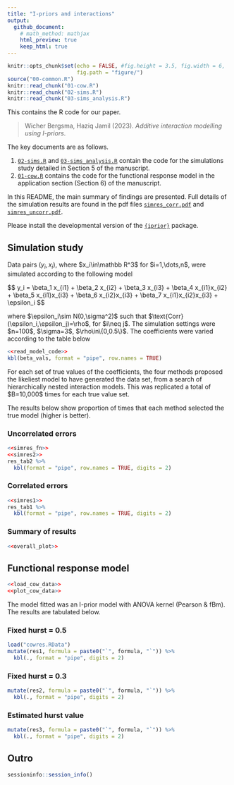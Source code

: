 ```yaml
---
title: "I-priors and interactions"
output: 
  github_document:
    # math_method: mathjax
    html_preview: true
    keep_html: true
---
```


```r
knitr::opts_chunk$set(echo = FALSE, #fig.height = 3.5, fig.width = 6, 
                      fig.path = "figure/")
source("00-common.R")
knitr::read_chunk("01-cow.R")
knitr::read_chunk("02-sims.R")
knitr::read_chunk("03-sims_analysis.R")
```

This contains the R code for our paper.

> Wicher Bergsma, Haziq Jamil (2023). *Additive interaction modelling using I-priors*.

The key documents are as follows.

1.  [`02-sims.R`](02-sims.R) and [`03-sims_analysis.R`](03-sims_analysis.R) contain the code for the simulations study detailed in Section 5 of the manuscript.
2.  [`01-cow.R`](`01-cow.R`) contains the code for the functional response model in the application section (Section 6) of the manuscript.

In this README, the main summary of findings are presented. 
Full details of the simulation results are found in the pdf files [`simres_corr.pdf`](`simres_corr.pdf`) and [`simres_uncorr.pdf`](`simres_uncorr.pdf`).

Please install the developmental version of the [`{iprior}`](https://github.com/haziqj/iprior) package.

## Simulation study

Data pairs $(y_i,x_i)$, where \$x_i\\in\\mathbb R^3\$ for \$i=1,\\dots,n\$, were simulated according to the following model

\$$
y_i = \\beta_1 x_{i1} + \\beta_2 x_{i2} + \\beta_3 x_{i3} + \\beta_4 x_{i1}x_{i2} + \\beta_5 x_{i1}x_{i3} + \\beta_6 x_{i2}x_{i3} + \\beta_7 x_{i1}x_{i2}x_{i3} + \\epsilon_i
\$$

where \$\\epsilon_i\\sim N(0,\\sigma^2)\$ such that \$\\text{Corr}(\\epsilon_i,\\epsilon_j)=\\rho\$, for \$i\\neq j\$. The simulation settings were \$n=100\$, \$\\sigma=3\$, \$\\rho\\in\\{0,0.5\\}\$. The coefficients were varied according to the table below

```r
<<read_model_code>>
kbl(beta_vals, format = "pipe", row.names = TRUE)
```

For each set of true values of the coefficients, the four methods proposed the likeliest model to have generated the data set, from a search of hierarchically nested interaction models. This was replicated a total of \$B=10,000\$ times for each true value set.

The results below show proportion of times that each method selected the true model (higher is better).

### Uncorrelated errors

```r
<<simres_fn>>
<<simres2>>
res_tab2 %>%
  kbl(format = "pipe", row.names = TRUE, digits = 2)
```

<!-- The geometric mean -->

<!-- ```{r} -->
<!-- res_tab2[, -1] %>%  -->
<!--   apply(., 2, function(x) exp(sum(log(x[x > 0])) / length(x))) %>% -->
<!--   round(3) -->
<!-- ``` -->

### Correlated errors

```r
<<simres1>>
res_tab1 %>%
  kbl(format = "pipe", row.names = TRUE, digits = 2)
```

<!-- The geometric mean -->

<!-- ```{r} -->
<!-- res_tab1[, -1] %>%  -->
<!--   apply(., 2, function(x) exp(sum(log(x[x > 0])) / length(x))) %>% -->
<!--   round(3) -->
<!-- ``` -->

### Summary of results 

```r
<<overall_plot>>
```

## Functional response model

```r
<<load_cow_data>>
<<plot_cow_data>>
```

The model fitted was an I-prior model with ANOVA kernel (Pearson & fBm). 
The results are tabulated below.

### Fixed hurst = 0.5

```r
load("cowres.RData")
mutate(res1, formula = paste0("`", formula, "`")) %>%
  kbl(., format = "pipe", digits = 2)
```

### Fixed hurst = 0.3

```r
mutate(res2, formula = paste0("`", formula, "`")) %>%
  kbl(., format = "pipe", digits = 2)
```

### Estimated hurst value

```r
mutate(res3, formula = paste0("`", formula, "`")) %>%
  kbl(., format = "pipe", digits = 2)
```

## Outro

```r
sessioninfo::session_info()
```




